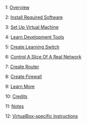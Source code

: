 1: [[Overview|Overview]]

2: [[Install-Required-Software|Install Required Software]]

3: [[Set-Up-Virtual-Machine|Set Up Virtual Machine]]

4: [[Learn-Development-Tools|Learn Development Tools]]

5: [[Create-Learning-Switch|Create Learning Switch]]

6: [[Control-A-Slice-Of-A-Real-Network|Control A Slice Of A Real Network]]

7: [[Create-Router|Create Router]]

8: [[Create-Firewall|Create Firewall]]

9: [[Learn-More|Learn More]]

10: [[Credits|Credits]]

11: [[Notes|Notes]]

12: [[VirtualBox-specific-Instructions|VirtualBox-specific Instructions]]

